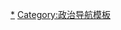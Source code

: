 {{Navbox
|name = 反对特定地区或民族的情绪
|title = 反对特定地区或民族的情绪
|titlestyle = background: #A9A9A9;
|listclass = hlist
|above = 
|state = {{{state<includeonly>|uncollapsed</includeonly>}}}

|group1 =
|list1 =
*[[反华]]
**[[反中]]
*[[反台]]
**[[反台獨情緒|反台獨]]
*[[反日]]
*{{link-en|反泰|Anti-Thai sentiment}}
*[[反越]]
*[[反韩]]
*[[反馬來情緒]]
*[[反英]]
*[[反意]]
*[[恐法症|反法]]
*[[反德]]
*[[反波斯尼亚]]
*[[反美]]
*[[反菲]]
*[[反印度]]
*[[反印度尼西亚|反印尼]]
*[[反犹太主义|反犹太]]
**[[反錫安主義|反以色列]]
*[[反阿拉伯情緒|反阿拉伯]]
*[[反俄]]
**[[反苏]]
*[[反海地情绪|反海地]]
*{{link-en|反波蘭|Anti-Polish sentiment}}
*{{link-en|反葡萄牙|Lusophobia}}
*{{link-en|反乌克兰|Anti-Ukrainian sentiment}}
*{{link-en|反土耳其|Anti-Turkism}}
*{{link-en|反西班牙|Hispanophobia}}
*{{link-en|反希腊|Anti-Greek sentiment}}
*{{link-en|反塞爾維亞|Anti-Serbian sentiment}}
*[[對穆斯林的迫害|反穆斯林]]
*{{link-en|反智利|Anti-Chilean sentiment}}
|belowstyle = text-align: left; font-size: 95%;
|below =
}}<noinclude>

[[Category:反对特定地区或民族的情绪|*]]
[[Category:政治导航模板]]
</noinclude>